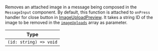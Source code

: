 Removes an attached image in a message being composed in the `MessageInput` component. By default, this function is attached to `onPress` handler for close button in [ImageUploadPreview](../../../ui-components/channel/channel.mdx#imageuploadpreview).
It takes a string ID of the image to be removed in the [`imageUploads`](../../../state-and-offline-support/contexts/message-input-context.mdx#imageuploads) array as parameter.

| Type                   |
| ---------------------- |
| `(id: string) => void` |

